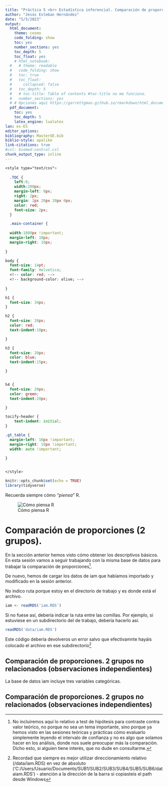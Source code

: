 ```yaml
---
title: "Práctica 5 <br> Estadística inferencial. Comparación de proporciones."
author: "Jesús Esteban Hernández"
date: "5/5/2023"
output:
  html_document: 
    theme: cosmo
    code_folding: show
    toc: yes
    number_sections: yes
    toc_depth: 5
    toc_float: yes
    # html_notebook:
  #   # theme: readable
  #   code_folding: show
  #   toc: true
  #   toc_float: 
  #     collapsed: false
  #   toc_depth: 5
  #   # toc-title: Table of contents #toc-title no me funciona.
  #   number_sections: yes
  # # Opciones aquí https://garrettgman.github.io/rmarkdown/html_document_format
  pdf_document:
    toc: yes
    toc_depth: 5
    latex_engine: lualatex
lan: es-ES
editor_options:
bibliography: MasterUE.bib
biblio-style: apalike
link-citations: true
#csl: biomed-central.csl
chunk_output_type: inline
---
```


```css
<style type="text/css">
  
  .TOC {
    left:0;
    width:200px;
    margin-left: 0px;
    right: 2px;
    margin: 2px 20px 20px 0px;
    color: red;
    font-size: 2px;
  }

  .main-container {
  
  width:1800px !important;
  margin-left: 10px;
  margin-right: 10px;
  
}

body {
  font-size: 14pt;
  font-family: Helvetica;
  <!-- color: red; -->
  <!-- background-color: olive; -->
  
}

h1 {
  font-size: 34px;
}

h2 {
  font-size: 20px;
  color: red;
  text-indent:10px;

}

h3 {
  font-size: 20px;
  color: blue;
  text-indent:15px;

}


h4 {
  font-size: 20px;
  color: green;
  text-indent:20px;

}

tocify-header {
    text-indent: initial;
}

.gt_table {
  margin-left: 10px !important;
  margin-right: 10px !important;
  width: auto !important;
  
}


</style>

```

```r
knitr::opts_chunk$set(echo = TRUE)
library(tidyverse)
```

Recuerda siempre cómo *"piensa"* R.

![Cómo piensa R](pics/como_piensa_R.png)

# Comparación de proporciones (2 grupos).

En la sección anterior hemos visto cómo obtener los descriptivos básicos.
En esta sesión vamos a seguir trabajando con la misma base de datos para trabajar la comparación de proporciones[^1].

De nuevo, hemos de cargar los datos de iam que habíamos importado y modificado en la sesión anterior.

No indico ruta porque estoy en el directorio de trabajo y es donde está el archivo.

```r
iam <- readRDS('iam.RDS')
```

Si no fuese así, debería indicar la ruta entre las comillas.
Por ejemplo, si estuviese en un subdirectorio del de trabajo, debería hacerlo así.

```r
readRDS('data/iam.RDS')

```

Este código debería devolveros un error salvo que efectivamnte hayáis colocado el archivo en ese subdirectorio[^2]

## Comparación de proporciones. 2 grupos no relacionados (observaciones independientes)

La base de datos iam incluye tres variables categóricas.

## Comparación de proporciones. 2 grupos no relacionados (observaciones independientes)


[^1]: No incluiremos aquí lo relativo a test de hipótesis para contraste contra valor teórico, no porque no sea un tema importante, sino porque ya hemos visto en las sesiones teóricas y prácticas cómo evaluarlo simplemente leyendo el intervalo de confianza y no es algo que solamos hacer en los análisis, donde nos suele preocupar más la comparación.
    Dicho esto, si alguien tiene interés, que no dude en consultarme.

[^2]: Recordad que siempre es mejor utilizar direccionamiento relativo (/data/iam.RDS) en vez de absoluto ('C:/Users/Usuario/Documents/SUB1/SUB2/SUB3/SUB4/SUB5/SUB6/dataiam.RDS') - atención a la dirección de la barra si copiasteis el path desde Windows
